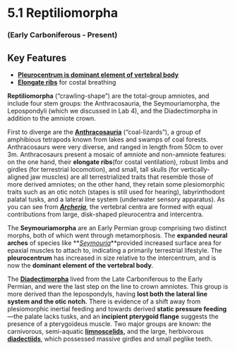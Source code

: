 # 5.1 Reptiliomorpha 


### (Early Carboniferous - Present)


## Key Features



*   **[Pleurocentrum is dominant element of vertebral body](#21_archeriaverts)**
*   **[Elongate ribs](#201_sphenodonwhole)** for costal breathing

**Reptiliomorpha** (“crawling-shape”) are the total-group amniotes, and include four stem groups: the Anthracosauria, the Seymouriamorpha, the Lepospondyli (which we discussed in Lab 4), and the Diadectimorpha in addition to the amniote crown.

First to diverge are the **[Anthracosauria](#305_seymouriabaylorensiswhole)** (“coal-lizards”), a group of amphibious tetrapods known from lakes and swamps of coal forests. Anthracosaurs were very diverse, and ranged in length from 50cm to over 3m. Anthracosaurs present a mosaic of amniote and non-amniote features: on the one hand, their **elongate ribs**(for costal ventilation), robust limbs and girdles (for terrestrial locomotion), and small, tall skulls (for vertically-aligned jaw muscles) are all terrestrialized traits that resemble those of more derived amniotes; on the other hand, they retain some plesiomorphic traits such as an otic notch (stapes is still used for hearing), labyrinthodont palatal tusks, and a lateral line system (underwater sensory apparatus). As you can see from **_[Archeria](#21_archeriaverts)_**, the vertebral centra are formed with equal contributions from large, disk-shaped pleurocentra and intercentra.

The **Seymouriamorpha** are an Early Permian group comprising two distinct morphs, both of which went through metamorphosis. The **expanded neural arches** of species like **_[Seymouria](#306_seymouriaslab)_**provided increased surface area for epaxial muscles to attach to, indicating a primarily terrestrial lifestyle. The **pleurocentrum** has increased in size relative to the intercentrum, and is now the **dominant element of the vertebral body**.

The **[Diadectimorpha](#7_diadectesskull)** lived from the Late Carboniferous to the Early Permian, and were the last step on the line to crown amniotes. This group is more derived than the lepospondyls, having **lost both the lateral line system and the otic notch.**  There is evidence of a shift away from plesiomorphic inertial feeding and towards derived **static pressure feeding**—the palate lacks tusks, and an **incipient pterygoid flange** suggests the presence of a pterygoideus muscle. Two major groups are known: the carnivorous, semi-aquatic **[limnoscelids,](#308_limnosceliswhole)** and the large, herbivorous **[diadectiids](#307_diadectesphaseolinuswhole)**, which possessed massive girdles and small peglike teeth.
